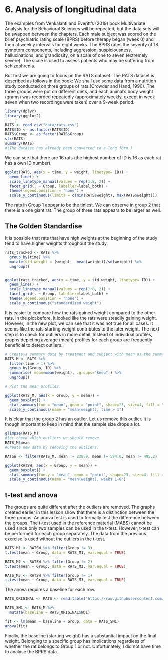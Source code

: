 # **6. Analysis of longitudinal data**

The examples from Vehkalahti and Everitt's (2019) book Multivariate Analysis for the Behavioral Sciences will be repeated, but the data sets will be swapped between the chapters. Each male subject was scored on the brief psychiatric rating scale (BPRS) before therapy began (week 0) and then at weekly intervals for eight weeks. The BPRS rates the severity of 18 symptom components, including aggression, suspiciousness, hallucinations, and grandiosity, on a scale of one to seven (extremely severe). The scale is used to assess patients who may be suffering from schizophrenia. 

But first we are going to focus on the RATS dataset. The RATS dataset is described as follows in the book: We shall use some data from a nutrition study conducted on three groups of rats.(Crowder and Hand, 1990). The three groups were put on different diets, and each animal’s body weight (grams) was recorded repeatedly (approximately weekly, except in week seven when two recordings were taken) over a 9-week period.

```r

library(dplyr)
library(ggplot2)

RATS <- read.csv("data/rats.csv")
RATS$ID <- as.factor(RATS$ID)
RATS$Group <- as.factor(RATS$Group)
str(RATS)
summary(RATS)
#(The dataset has already been converted to a long form.)

```

We can see that there are 16 rats (the highest number of ID is 16 as each rat has a own ID number). 

```r
ggplot(RATS, aes(x = time, y = weight, linetype= ID)) +
  geom_line() +
  scale_linetype_manual(values = rep(1:8, 2)) +
  facet_grid(. ~ Group, labeller=label_both) +
  theme(legend.position = "none") +
  scale_y_continuous(limits = c(min(RATS$weight), max(RATS$weight)))
```

The rats in Group 1 appear to be the tiniest. We can observe in group 2 that there is a one giant rat. The group of three rats appears to be larger as well. 

## The Golden Standardise

It is possible that rats that have high weights at the beginning of the study tend to have higher weights throughout the study.
```r
rats_tracked <- RATS %>% 
  group_by(time) %>%
  mutate(std.weight = (weight - mean(weight))/sd(weight)) %>%
  ungroup()


ggplot(rats_tracked, aes(x = time, y = std.weight, linetype= ID)) +
  geom_line() +
  scale_linetype_manual(values = rep(1:8, 2)) +
  facet_grid(. ~ Group, labeller=label_both) +
  theme(legend.position = "none") +
  scale_y_continuous("standardized weight")


```


It is easier to compare how the rats gained weight compared to the other rats. In the plot before, it looked like the rats were steadily gaining weight. However, in the new plot, we can see that it was not true for all cases. It seems like the rats starting weight contributes to the later weight. The next step is to check for outliers in more detail. Instead of individual profiles, graphs depicting average (mean) profiles for each group are frequently beneficial to detect outliers. 

```r
# Create a summary data by treatment and subject with mean as the summary variable
RATS_M <- RATS %>%
  filter(time > 1) %>%
  group_by(Group, ID) %>%
  summarise( mean=mean(weight), .groups="keep" ) %>%
  ungroup()

# Plot the mean profiles

ggplot(RATS_M, aes(x = Group, y = mean)) +
  geom_boxplot() +
  stat_summary(fun = "mean", geom = "point", shape=23, size=4, fill = "white") +
  scale_y_continuous(name = "mean(weight), time > 1")

```


It is clear that the group 2 has an outlier. Let us remove this outlier. It is though important to keep in mind that the sample size drops a lot. 


```r
glimpse(RATS_M)
#let check which outliers we should remove
RATS_M$mean
#Create new data by removing the outliers.

RATSW <- filter(RATS_M, mean != 238.9, mean != 594.0, mean != 495.2)

ggplot(RATSW, aes(x = Group, y = mean)) +
  geom_boxplot() +
  stat_summary(fun.y = "mean", geom = "point", shape=23, size=4, fill = "white") +
  scale_y_continuous(name = "mean(weight), weeks 1-8")
```

## t-test and anova

The groups are quite different after the outliers are removed. The graphs created earlier in this lesson show that there is a distinction between the three groups. An anova test is used to formally test the difference between the groups.
The t-test used in the reference material (MABS) cannot be used since only two samples can be used in the t-test. However, t-test can be performed for each group separately. The data from the previous exercise is used without the outliers in the t-test.  

```r

RATS_M1 <- RATSW %>% filter(Group != 3)
t.test(mean ~ Group, data = RATS_M1, var.equal = TRUE)

RATS_M2 <- RATSW %>% filter(Group != 2)
t.test(mean ~ Group, data = RATS_M2, var.equal = TRUE)

RATS_M3 <- RATSW %>% filter(Group != 1)
t.test(mean ~ Group, data = RATS_M3, var.equal = TRUE)

```

The anova requires a baseline for each row. 


```r
RATS_ORIGINAL <- RATS <- read.table("https://raw.githubusercontent.com/KimmoVehkalahti/MABS/master/Examples/data/rats.txt", sep  ="\t", header = T)

RATS_SM1 <- RATS_M %>%
  mutate(baseline = RATS_ORIGINAL$WD1)

fit <- lm(mean ~ baseline + Group, data = RATS_SM1)
anova(fit)

```

Finally, the baseline (starting weight) has a substantial impact on the final weight. Belonging to a specific group has implications regardless of whether the rat belongs to Group 1 or not. Unfortunately, I did not have time to analyse the BPRS data.